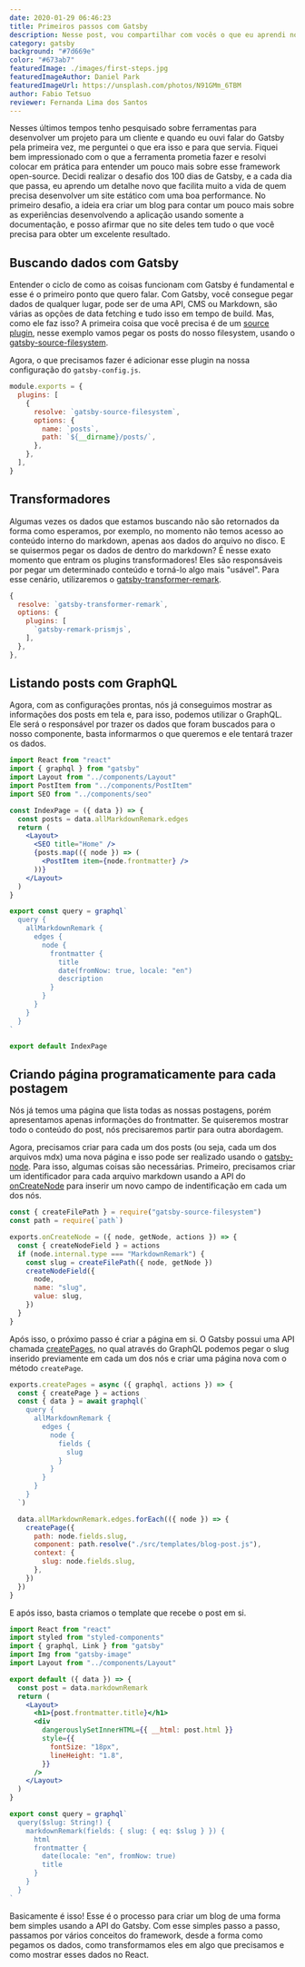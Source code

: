 ```yaml
---
date: 2020-01-29 06:46:23
title: Primeiros passos com Gatsby
description: Nesse post, vou compartilhar com vocês o que eu aprendi no primeiro desafio dos 100 dias de Gatsby.
category: gatsby
background: "#7d669e"
color: "#673ab7"
featuredImage: ./images/first-steps.jpg
featuredImageAuthor: Daniel Park
featuredImageUrl: https://unsplash.com/photos/N91GMm_6TBM
author: Fabio Tetsuo
reviewer: Fernanda Lima dos Santos
---
```


Nesses últimos tempos tenho pesquisado sobre ferramentas para desenvolver um projeto para um cliente e quando eu ouvi falar do Gatsby pela primeira vez, me perguntei o que era isso e para que servia.
Fiquei bem impressionado com o que a ferramenta prometia fazer e resolvi colocar em prática para entender um pouco mais sobre esse framework open-source.
Decidi realizar o desafio dos 100 dias de Gatsby, e a cada dia que passa, eu aprendo um detalhe novo que facilita muito a vida de quem precisa desenvolver um site estático com uma boa performance.
No primeiro desafio, a ideia era criar um blog para contar um pouco mais sobre as experiências desenvolvendo a aplicação usando somente a documentação, e posso afirmar que no site deles tem tudo o que você precisa para obter um excelente resultado.

## Buscando dados com Gatsby

Entender o ciclo de como as coisas funcionam com Gatsby é fundamental e esse é o primeiro ponto que quero falar.
Com Gatsby, você consegue pegar dados de qualquer lugar, pode ser de uma API, CMS ou Markdown, são várias as opções de data fetching e tudo isso em tempo de build.
Mas, como ele faz isso? A primeira coisa que você precisa é de um [source plugin](https://www.gatsbyjs.com/docs/tutorial/part-five/), nesse exemplo vamos pegar os posts do nosso filesystem, usando o [gatsby-source-filesystem](https://www.gatsbyjs.com/plugins/gatsby-source-filesystem/).

Agora, o que precisamos fazer é adicionar esse plugin na nossa configuração do `gatsby-config.js`.

```javascript
module.exports = {
  plugins: [
    {
      resolve: `gatsby-source-filesystem`,
      options: {
        name: `posts`,
        path: `${__dirname}/posts/`,
      },
    },
  ],
}
```

## Transformadores

Algumas vezes os dados que estamos buscando não são retornados da forma como esperamos, por exemplo, no momento não temos acesso ao conteúdo interno do markdown, apenas aos dados do arquivo no disco. E se quisermos pegar os dados de dentro do markdown?
É nesse exato momento que entram os plugins transformadores! Eles são responsáveis por pegar um determinado conteúdo e torná-lo algo mais "usável". Para esse cenário, utilizaremos o [gatsby-transformer-remark](https://www.gatsbyjs.com/plugins/gatsby-transformer-remark/).

```javascript
{
  resolve: `gatsby-transformer-remark`,
  options: {
    plugins: [
      `gatsby-remark-prismjs`,
    ],
  },
},
```

## Listando posts com GraphQL

Agora, com as configurações prontas, nós já conseguimos mostrar as informações dos posts em tela e, para isso, podemos utilizar o GraphQL.
Ele será o responsável por trazer os dados que foram buscados para o nosso componente, basta informarmos o que queremos e ele tentará trazer os dados.

```jsx
import React from "react"
import { graphql } from "gatsby"
import Layout from "../components/Layout"
import PostItem from "../components/PostItem"
import SEO from "../components/seo"

const IndexPage = ({ data }) => {
  const posts = data.allMarkdownRemark.edges
  return (
    <Layout>
      <SEO title="Home" />
      {posts.map(({ node }) => (
        <PostItem item={node.frontmatter} />
      ))}
    </Layout>
  )
}

export const query = graphql`
  query {
    allMarkdownRemark {
      edges {
        node {
          frontmatter {
            title
            date(fromNow: true, locale: "en")
            description
          }
        }
      }
    }
  }
`

export default IndexPage
```

## Criando página programaticamente para cada postagem

Nós já temos uma página que lista todas as nossas postagens, porém apresentamos apenas informações do frontmatter. Se quiseremos mostrar todo o conteúdo do post, nós precisaremos partir para outra abordagem.

Agora, precisamos criar para cada um dos posts (ou seja, cada um dos arquivos mdx) uma nova página e isso pode ser realizado usando o [gatsby-node](https://www.gatsbyjs.com/docs/reference/config-files/gatsby-node/).
Para isso, algumas coisas são necessárias. Primeiro, precisamos criar um identificador para cada arquivo markdown usando a API do [onCreateNode](https://www.gatsbyjs.com/docs/reference/config-files/gatsby-node/#onCreateNode) para inserir um novo campo de indentificação em cada um dos nós.

```javascript
const { createFilePath } = require("gatsby-source-filesystem")
const path = require(`path`)

exports.onCreateNode = ({ node, getNode, actions }) => {
  const { createNodeField } = actions
  if (node.internal.type === "MarkdownRemark") {
    const slug = createFilePath({ node, getNode })
    createNodeField({
      node,
      name: "slug",
      value: slug,
    })
  }
}
```

Após isso, o próximo passo é criar a página em si. O Gatsby possui uma API chamada [createPages](https://www.gatsbyjs.com/docs/reference/config-files/gatsby-node/#createPages), no qual através do GraphQL podemos pegar o slug inserido previamente em cada um dos nós e criar uma página nova com o método `createPage`.

```javascript
exports.createPages = async ({ graphql, actions }) => {
  const { createPage } = actions
  const { data } = await graphql(`
    query {
      allMarkdownRemark {
        edges {
          node {
            fields {
              slug
            }
          }
        }
      }
    }
  `)

  data.allMarkdownRemark.edges.forEach(({ node }) => {
    createPage({
      path: node.fields.slug,
      component: path.resolve("./src/templates/blog-post.js"),
      context: {
        slug: node.fields.slug,
      },
    })
  })
}
```

E após isso, basta criamos o template que recebe o post em si.

```jsx
import React from "react"
import styled from "styled-components"
import { graphql, Link } from "gatsby"
import Img from "gatsby-image"
import Layout from "../components/Layout"

export default ({ data }) => {
  const post = data.markdownRemark
  return (
    <Layout>
      <h1>{post.frontmatter.title}</h1>
      <div
        dangerouslySetInnerHTML={{ __html: post.html }}
        style={{
          fontSize: "18px",
          lineHeight: "1.8",
        }}
      />
    </Layout>
  )
}

export const query = graphql`
  query($slug: String!) {
    markdownRemark(fields: { slug: { eq: $slug } }) {
      html
      frontmatter {
        date(locale: "en", fromNow: true)
        title
      }
    }
  }
`
```

Basicamente é isso! Esse é o processo para criar um blog de uma forma bem simples usando a API do Gatsby. Com esse simples passo a passo, passamos por vários conceitos do framework, desde a forma como pegamos os dados, como transformamos eles em algo que precisamos e como mostrar esses dados no React.
